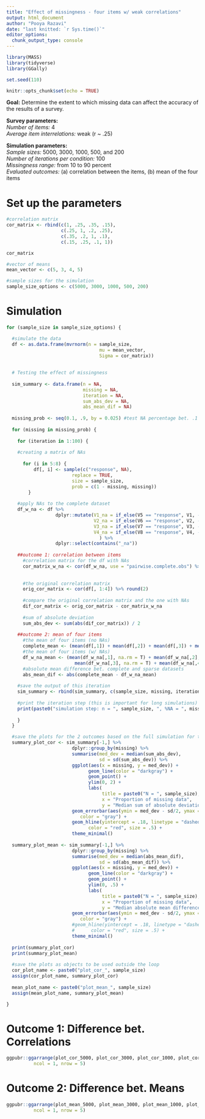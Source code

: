 ```yaml
---
title: "Effect of missingness - four items w/ weak correlations"
output: html_document
author: "Pooya Razavi"
date: "last knitted: `r Sys.time()`"
editor_options: 
  chunk_output_type: console
---
```


```r
library(MASS)
library(tidyverse)
library(GGally)

set.seed(110)

knitr::opts_chunk$set(echo = TRUE)
```

**Goal:** Determine the extent to which missing data can affect the accuracy of the results of a survey. <br>

**Survey parameters:** <br>
_Number of items:_ 4 <br>
_Average item interrelations:_ weak (r ~ .25) <br>

**Simulation parameters:** <br>
_Sample sizes:_ 5000, 3000, 1000, 500, and 200 <br>
_Number of iterations per condition:_ 100 <br>
_Missingness range:_ from 10 to 90 percent <br>
_Evaluated outcomes:_ (a) correlation between the items, (b) mean of the four items <br>

# Set up the parameters

```r

#correlation matrix
cor_matrix <- rbind(c(1, .25, .35, .15),
                    c(.25, 1, .2, .25),
                    c(.35, .2, 1, .1),
                    c(.15, .25, .1, 1))

cor_matrix

#vector of means
mean_vector <- c(5, 3, 4, 5)

#sample sizes for the simulation
sample_size_options <- c(5000, 3000, 1000, 500, 200)


```


# Simulation

```r

for (sample_size in sample_size_options) {

  #simulate the data
  df <- as.data.frame(mvrnorm(n = sample_size, 
                                  mu = mean_vector, 
                                  Sigma = cor_matrix))
  
  
  # Testing the effect of missingness
  
  sim_summary <- data.frame(n = NA,
                            missing = NA,
                            iteration = NA,
                            sum_abs_dev = NA,
                            abs_mean_dif = NA)
  
  missing_prob <- seq(0.1, .9, by = 0.025) #test NA percentage bet. .1 and .9
  
  for (missing in missing_prob) {
  
    for (iteration in 1:100) {
    
    #creating a matrix of NAs
    
      for (i in 5:8) {
          df[, i] <- sample(c("response", NA),
                        replace = TRUE,
                        size = sample_size,
                        prob = c(1 - missing, missing))
        }
    
    #apply NAs to the complete dataset
    df_w_na <- df %>% 
                  dplyr::mutate(V1_na = if_else(V5 == "response", V1, -100),
                                V2_na = if_else(V6 == "response", V2, -100),
                                V3_na = if_else(V7 == "response", V3, -100),
                                V4_na = if_else(V8 == "response", V4, -100)
                                  ) %>% 
                  dplyr::select(contains("_na"))
    
    ##outcome 1: correlation between items
      #correlation matrix for the df with NAs
      cor_matrix_w_na <- cor(df_w_na, use = "pairwise.complete.obs") %>% round(2)
      
      
      #the original correlation matrix
      orig_cor_matrix <- cor(df[, 1:4]) %>% round(2)
      
      #compare the original correlation matrix and the one with NAs
      dif_cor_matrix <- orig_cor_matrix - cor_matrix_w_na
      
      #sum of absolute deviation
      sum_abs_dev <- sum(abs(dif_cor_matrix)) / 2
    
    ##outcome 2: mean of four items  
      #the mean of four items (no NAs)
      complete_mean <- (mean(df[,1]) + mean(df[,2]) + mean(df[,3]) + mean(df[,4]))/4
      #the mean of four items (w/ NAs)
      df_w_na_mean <- (mean(df_w_na[,1], na.rm = T) + mean(df_w_na[,2], na.rm = T) + 
                         mean(df_w_na[,3], na.rm = T) + mean(df_w_na[,4], na.rm = T))/4
      #absolute mean difference bet. complete and sparse datasets
      abs_mean_dif <- abs(complete_mean - df_w_na_mean)
    
    #save the output of this iteration
    sim_summary <- rbind(sim_summary, c(sample_size, missing, iteration, sum_abs_dev, abs_mean_dif))
    
    #print the iteration step (this is important for long simulations)
    print(paste0("simulation step: n = ", sample_size, ", %NA = ", missing, ", iter. = ", iteration))
     
    }
  }

  #save the plots for the 2 outcomes based on the full simulation for the assigned sample size
  summary_plot_cor <- sim_summary[-1,] %>% 
                        dplyr::group_by(missing) %>% 
                        summarise(med_dev = median(sum_abs_dev),
                                  sd = sd(sum_abs_dev)) %>% 
                        ggplot(aes(x = missing, y = med_dev)) +
                              geom_line(color = "darkgray") +
                              geom_point() +
                              ylim(0, 2) +
                              labs(
                                   title = paste0("N = ", sample_size),
                                   x = "Proportion of missing data",
                                   y = "Median sum of absolute deviation") +
                        geom_errorbar(aes(ymin = med_dev - sd/2, ymax = med_dev + sd/2), width=.01,
                           color = "gray") +
                        geom_hline(yintercept = .18, linetype = "dashed", 
                              color = "red", size = .5) +
                        theme_minimal() 
  
  summary_plot_mean <- sim_summary[-1,] %>% 
                        dplyr::group_by(missing) %>% 
                        summarise(med_dev = median(abs_mean_dif),
                                  sd = sd(abs_mean_dif)) %>% 
                        ggplot(aes(x = missing, y = med_dev)) +
                              geom_line(color = "darkgray") +
                              geom_point() +
                              ylim(0, .5) +
                              labs(
                                   title = paste0("N = ", sample_size),
                                   x = "Proportion of missing data",
                                   y = "Median absolute mean difference") +
                        geom_errorbar(aes(ymin = med_dev - sd/2, ymax = med_dev + sd/2), width=.01,
                           color = "gray") +
                        #geom_hline(yintercept = .18, linetype = "dashed", 
                        #      color = "red", size = .5) +
                        theme_minimal() 
  
  print(summary_plot_cor)
  print(summary_plot_mean)
  
  #save the plots as objects to be used outside the loop
  cor_plot_name <- paste0("plot_cor_", sample_size)
  assign(cor_plot_name, summary_plot_cor)
  
  mean_plot_name <- paste0("plot_mean_", sample_size)
  assign(mean_plot_name, summary_plot_mean)

}

```


# Outcome 1: Difference bet. Correlations

```r

ggpubr::ggarrange(plot_cor_5000, plot_cor_3000, plot_cor_1000, plot_cor_500, plot_cor_200, 
          ncol = 1, nrow = 5)
```


# Outcome 2: Difference bet. Means

```r

ggpubr::ggarrange(plot_mean_5000, plot_mean_3000, plot_mean_1000, plot_mean_500, plot_mean_200, 
          ncol = 1, nrow = 5)
```

